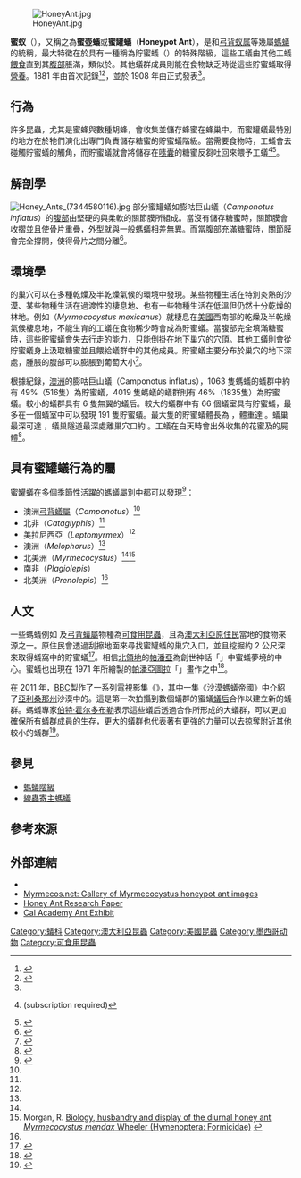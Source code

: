 [[File:HoneyAnt.jpg|thumb]]

'''蜜蚁'''（{{lang-en|'''Honey Ant'''}}），又稱之為'''蜜壺蟻'''或'''蜜罐蟻'''（'''Honeypot Ant'''），是{{link-en|蜜罐蟻屬|Myrmecocystus}}和[[弓背蚁属|弓背蚁属]]等幾屬[[螞蟻|螞蟻]]的統稱，最大特徵在於具有一種稱為貯蜜蟻（{{lang-en|'''repletes'''<ref>{{cite web |url=http://antbase.org/databases/glossary_files/glossary_QU.htm |title=Replete |publisher=Antbase |accessdate=30 July 2016 |archive-date=2016-03-03 |archive-url=https://web.archive.org/web/20160303204122/http://antbase.org/databases/glossary_files/glossary_QU.htm |dead-url=no }}</ref>, '''plerergates''', '''rotunds'''}}）的特殊階級，這些工蟻由其他工蟻[[食物|餵食]]直到其[[腹部|腹部]]脹滿，類似於{{link-en|貯藏室|larder}}。其他蟻群成員則能在食物缺乏時從這些貯蜜蟻取得[[營養學|營養]]。1881 年由{{link-en|亨利·C·麥庫克|Henry Christopher McCook}}首次記錄<ref>{{cite book |authorlink=Henry Christopher McCook |last1=McCook |first1=Henry C. |title=The Honey and Occident Ants |date=1882 |publisher=}}</ref><ref>{{cite book |authorlink=Henry Christopher McCook |last1=McCook |first1=Henry C. |title=Nature's craftsmen; popular studies of ants and other insects |date=1907 |publisher=Harper and Brothers |url=https://archive.org/details/naturescraftsmen00mcco |pages=96–111 }}</ref>，並於 1908 年由{{link-en|威廉·莫頓·惠勒|William Morton Wheeler}}正式發表<ref name=Wheeler1908/>。

== 行為 ==
許多昆蟲，尤其是蜜蜂與數種胡蜂，會收集並儲存蜂蜜在蜂巢中。而蜜罐蟻最特別的地方在於牠們演化出專門負責儲存糖蜜的貯蜜蟻階級。當需要食物時，工蟻會去碰觸貯蜜蟻的觸角，而貯蜜蟻就會將儲存在[[嗉囊|嗉囊]]的糖蜜反芻吐回來餵予工蟻<ref name=Wheeler1908>{{cite journal|last1=Wheeler|first1=William Morton|authorlink1=William Morton Wheeler|title=The Polymorphism of Ants|journal=Annals of the Entomological Society of America|date=March 1908|pages=39–69|doi=10.1093/aesa/1.1.39|url=http://aesa.oxfordjournals.org/content/1/1/39|access-date=2019-05-19|archive-date=2016-09-21|archive-url=https://web.archive.org/web/20160921034831/http://aesa.oxfordjournals.org/content/1/1/39|dead-url=no}} (subscription required)</ref><ref name=NG>{{cite web |title=Honey Ant Adaptations |url=http://nationalgeographic.org/media/honey-ant-adaptations-wbt/ |publisher=[[National_Geographic_Society|National Geographic]] |accessdate=30 July 2016 |archive-date=2021-01-20 |archive-url=https://web.archive.org/web/20210120124043/https://www.nationalgeographic.org/media/honey-ant-adaptations-wbt/ |dead-url=no }}</ref>。

== 解剖學 ==
[[File:Honey_Ants_(7344580116).jpg|thumb]]
部分蜜罐蟻如膨咕巨山蟻（''Camponotus inflatus''）的[[腹部|腹部]]由堅硬的{{link-en|骨片|sclerite}}與柔軟的關節膜所組成。當沒有儲存糖蜜時，關節膜會收摺並且使骨片重疊，外型就與一般螞蟻相差無異。而當腹部充滿糖蜜時，關節膜會完全撐開，使得骨片之間分離<ref name="GullanCranston2009">{{cite book |url={{google books |id=E_6-pGOLUgcC |pg=PA25 |plain-url=yes }}
 |last1=Gullan  |first1=P.J.
 |last2=Cranston|first2=P.S. 
 |year=2009
 |title=The Insects: An Outline of Entomology |edition=4th edition
 |publisher=John Wiley & Sons |isbn=978-1-4051-4457-5 |page=25 |language=en }}</ref>。

== 環境學 ==
{{link-en|蜜罐蟻屬|Myrmecocystus}}的巢穴可以在多種乾燥及半乾燥氣候的環境中發現。某些物種生活在特別炎熱的沙漠、某些物種生活在過渡性的棲息地、也有一些物種生活在低溫但仍然十分乾燥的林地。例如{{link-en|墨西哥蜜罐蟻|Myrmecocystus mexicanus}}（''Myrmecocystus mexicanus''）就棲息在[[美國|美國]]西南部的乾燥及半乾燥氣候棲息地，不能生育的工蟻在食物稀少時會成為貯蜜蟻。當腹部完全填滿糖蜜時，這些貯蜜蟻會失去行走的能力，只能倒掛在地下巢穴的穴頂。其他工蟻則會從貯蜜蟻身上汲取糖蜜並且餵給蟻群中的其他成員。貯蜜蟻主要分布於巢穴的地下深處，腫脹的腹部可以膨脹到葡萄大小<ref>{{cite journal |author=Conway, John R. |title=The Biology of Honey Ants |journal=The American Biology Teacher |volume=48 |issue=6 |date=1986 |pages=335–343 |doi=10.2307/4448321}}</ref>。

根據紀錄，[[澳洲|澳洲]]的膨咕巨山蟻（Camponotus inflatus），1063 隻螞蟻的蟻群中約有 49%（516隻）為貯蜜蟻，4019 隻螞蟻的蟻群則有 46%（1835隻）為貯蜜蟻。較小的蟻群具有 6 隻無翼的蟻后。較大的蟻群中有 66 個蟻室具有貯蜜蟻，最多在一個蟻室中可以發現 191 隻貯蜜蟻。最大隻的貯蜜蟻體長為 {{Convert|15|mm}}，體重達 {{Convert|1.4|g}}。蟻巢最深可達 {{Convert|1.7|m}}，蟻巢隧道最深處離巢穴口約 {{Convert|2.4|m}}。工蟻在白天時會出外收集{{link-en|無脈相思樹|Acacia aneura}}的花蜜及{{link-en|藍舌石龍子|Blue-tongued skink}}的屍體<ref>{{cite journal |last1=Conway |first1=John R. |title=The biology and aboriginal use of the honeypot ant, 'Camponotus inflatus' Lubbock, in Northern Territory, Australia |journal=Australian Entomologist |date=June 1991 |volume=18 |issue=2 |pages=49–56 |url=http://search.informit.com.au/documentSummary;dn=108392124224680;res=IELHSS |access-date=2019-05-19 |archive-date=2020-10-16 |archive-url=https://web.archive.org/web/20201016034935/https://search.informit.com.au/documentSummary;dn=108392124224680;res=IELHSS |dead-url=no }}</ref>。

== 具有蜜罐蟻行為的屬 ==
蜜罐蟻在多個季節性活躍的螞蟻屬別中都可以發現<ref name=Schultheiss>{{Cite journal | last1=Schultheiss | first1=P. | last2=Schwarz | first2=S. | last3=Wystrach | first3=A. | title=Nest Relocation and Colony Founding in the Australian Desert Ant, ''Melophorus bagoti'' Lubbock (Hymenoptera: Formicidae) | doi=10.1155/2010/435838 | journal=Psyche: A Journal of Entomology | volume=2010 | pages=1 | year=2010}}</ref>：
* 澳洲[[弓背蟻屬|弓背蟻屬]]（''Camponotus''）<ref name=Schultheiss/>
* 北非{{link-en|箭蟻屬|Cataglyphis}}（''Cataglyphis''）<ref name=Schultheiss/>
* [[美拉尼西亞|美拉尼西亞]]{{link-en|細臭蟻屬|Leptomyrmex}}（''Leptomyrmex''）<ref name=Schultheiss/>
* 澳洲{{link-en|負蜜蟻屬|Melophorus}}（''Melophorus''）<ref name=Schultheiss/>
* 北美洲{{link-en|蜜罐蟻屬|Myrmecocystus}}（''Myrmecocystus''）<ref name=Schultheiss/><ref>Morgan, R. [http://www.sasionline.org/antsfiles/pages/mendax/mendax.html Biology, husbandry and display of the diurnal honey ant ''Myrmecocystus mendax'' Wheeler (Hymenoptera: Formicidae)] {{Wayback|url=http://www.sasionline.org/antsfiles/pages/mendax/mendax.html |date=20100717014041 }}</ref>
* 南非{{link-en|斜山蟻屬|Plagiolepis}}（''Plagiolepis''）
* 北美洲{{link-en|前結蟻屬|Prenolepis}}（''Prenolepis''）<ref name=Schultheiss/>
<!--
Some species within these genera have specialized "honeypot" workers that, once provisioned with food to store, never return to the usual lifestyle. On the other hand, some species of ''[[Carebara|Carebara (Erebomyrma)]]'', ''[[Oligomyrmex|Oligomyrmex]]'', ''[[Pheidologeton|Pheidologeton]]'' and ''[[Proformica|Proformica]]'' have workers become temporary "honeypots", storing lesser amounts of food for briefer periods.-->

== 人文 ==
{{further|食用昆蟲}}
一些螞蟻例如 ''{{link-en|Melophorus bagoti}}'' 及[[弓背蟻屬|弓背蟻屬]]物種為[[可食用昆蟲|可食用昆蟲]]，且為[[澳大利亞原住民|澳大利亞原住民]]當地的食物來源之一。原住民會透過刮擦地面來尋找蜜罐蟻的巢穴入口，並且挖掘約 2 公尺深來取得蟻窩中的貯蜜蟻<ref name="IO">{{cite web |title=Use of Insects by Australian Aborigines |url=http://www.insects.org/ced1/aust_abor.html |website=Insects.org |date=2011 |accessdate=21 May 2016 |deadurl=yes |archiveurl=https://www.webcitation.org/6BS2NE3Tt?url=http://www.insects.org/ced1/aust_abor.html |archivedate=2012-10-16 |df= }}</ref>。{{link-en|瓦爾皮瑞人|Warlpiri people}}相信[[北領地|北領地]]的[[帕潘亞|帕潘亞]]為創世神話「{{link-en|夢時光|Dreaming_(Australian_Aboriginal_art)}}」中蜜蟻夢境的中心。蜜蟻也出現在 1971 年所繪製的[[帕潘亞圖拉|帕潘亞圖拉]]「{{link-en|夢蜜蟻|Honey ant dreaming}}」畫作之中<ref>{{cite web |title=Papunya Tula art movement of the Western Desert |url=http://www.australia.gov.au/about-australia/australian-story/papunya-tula-art |publisher=Australian Government |accessdate=30 July 2016 |archive-url=https://web.archive.org/web/20160808090004/http://www.australia.gov.au/about-australia/australian-story/papunya-tula-art |archive-date=2016-08-08 |dead-url=yes }}</ref>。

在 2011 年，[[BBC|BBC]]製作了一系列電視影集《{{link-en|自然世界|Natural_World_(TV_series)}}》，其中一集《沙漠螞蟻帝國》中介紹了[[亞利桑那州|亞利桑那州]]沙漠中的{{link-en|小丑蜜罐蟻|Myrmecocystus mimicus}}。這是第一次拍攝到數個蟻群的蜜蟻[[蟻后|蟻后]]合作以建立新的蟻群。螞蟻專家[[伯特·霍尔多布勒|伯特·霍尔多布勒]]表示這些蟻后透過合作所形成的大蟻群，可以更加確保所有蟻群成員的生存，更大的蟻群也代表著有更強的力量可以去掠奪附近其他較小的蟻群<ref name="BBC">{{cite web|title=Empire of the Desert Ants|url=http://naturedocumentaries.org/2281/empire-desert-ants/|publisher=[[British_Broadcasting_Corporation|British Broadcasting Corporation]]|accessdate=22 May 2016|date=2011|archive-date=2017-12-07|archive-url=https://web.archive.org/web/20171207131701/http://naturedocumentaries.org/2281/empire-desert-ants/|dead-url=no}}</ref>。

== 參見 ==
* [[螞蟻#螞蟻的階級|螞蟻階級]]
*[[Mermithergate|線蟲寄主螞蟻]]

== 參考來源 ==
{{reflist|30em}}

== 外部連結 ==
*{{commonscat-inline|Honeypot ants}}
*[https://web.archive.org/web/20110128131228/http://www.myrmecos.net/formicinae/myrmecocystus.html Myrmecos.net: Gallery of Myrmecocystus honeypot ant images]
*[http://www.sasionline.org/antsfiles/pages/honeyants/honey.html Honey Ant Research Paper] {{Wayback|url=http://www.sasionline.org/antsfiles/pages/honeyants/honey.html |date=20130818103732 }}
*[https://web.archive.org/web/20101215232104/https://www.calacademy.org/exhibits/ants/ Cal Academy Ant Exhibit]

[[Category:蟻科|Category:蟻科]]
[[Category:澳大利亞昆蟲|Category:澳大利亞昆蟲]]
[[Category:美國昆蟲|Category:美國昆蟲]]
[[Category:墨西哥动物|Category:墨西哥动物]]
[[Category:可食用昆蟲|Category:可食用昆蟲]]